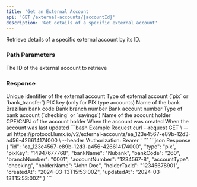 ```yaml
---
title: 'Get an External Account'
api: 'GET /external-accounts/{accountId}'
description: 'Get details of a specific external account'
---
```


Retrieve details of a specific external account by its ID.

### Path Parameters

<ParamField path="accountId" type="string" required>
  The ID of the external account to retrieve
</ParamField>

### Response

<ResponseField name="id" type="string">
  Unique identifier of the external account
</ResponseField>

<ResponseField name="type" type="string">
  Type of external account (`pix` or `bank_transfer`)
</ResponseField>

<ResponseField name="pixKey" type="string">
  PIX key (only for PIX type accounts)
</ResponseField>

<ResponseField name="bankName" type="string">
  Name of the bank
</ResponseField>

<ResponseField name="bankCode" type="string">
  Brazilian bank code
</ResponseField>

<ResponseField name="branchNumber" type="string">
  Bank branch number
</ResponseField>

<ResponseField name="accountNumber" type="string">
  Bank account number
</ResponseField>

<ResponseField name="accountType" type="string">
  Type of bank account (`checking` or `savings`)
</ResponseField>

<ResponseField name="holderName" type="string">
  Name of the account holder
</ResponseField>

<ResponseField name="holderTaxId" type="string">
  CPF/CNPJ of the account holder
</ResponseField>

<ResponseField name="createdAt" type="string">
  When the account was created
</ResponseField>

<ResponseField name="updatedAt" type="string">
  When the account was last updated
</ResponseField>

<RequestExample>
```bash Example Request
curl --request GET \
  --url https://protocol.lumx.io/v2/external-accounts/ea_123e4567-e89b-12d3-a456-426614174000 \
  --header 'Authorization: Bearer <token>'
```
</RequestExample>

<ResponseExample>
```json Response
{
  "id": "ea_123e4567-e89b-12d3-a456-426614174000",
  "type": "pix",
  "pixKey": "14947677768",
  "bankName": "Nubank",
  "bankCode": "260",
  "branchNumber": "0001",
  "accountNumber": "1234567-8",
  "accountType": "checking",
  "holderName": "John Doe",
  "holderTaxId": "12345678901",
  "createdAt": "2024-03-13T15:53:00Z",
  "updatedAt": "2024-03-13T15:53:00Z"
}
```
</ResponseExample> 